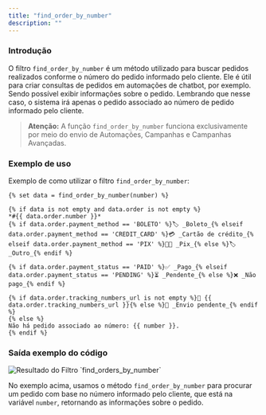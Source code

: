 ```yaml
---
title: "find_order_by_number"
description: ""
---
```


### Introdução

O filtro `find_order_by_number` é um método utilizado para buscar pedidos realizados conforme o número do pedido informado pelo cliente. Ele é útil para criar consultas de pedidos em automações de chatbot, por exemplo. Sendo possível exibir informações sobre o pedido. Lembrando que nesse caso, o sistema irá apenas o pedido associado ao número de pedido informado pelo cliente.

> **Atenção:** A função `find_order_by_number` funciona exclusivamente por meio do envio de Automações, Campanhas e Campanhas Avançadas.

### Exemplo de uso

Exemplo de como utilizar o filtro `find_order_by_number`:

```twig
{% set data = find_order_by_number(number) %}

{% if data is not empty and data.order is not empty %}
*#{{ data.order.number }}*
{% if data.order.payment_method == 'BOLETO' %}🏷 _Boleto_{% elseif data.order.payment_method == 'CREDIT_CARD' %}💳 _Cartão de crédito_{% elseif data.order.payment_method == 'PIX' %}🤳🏼 _Pix_{% else %}🏷 _Outro_{% endif %}

{% if data.order.payment_status == 'PAID' %}✅ _Pago_{% elseif data.order.payment_status == 'PENDING' %}⏳ _Pendente_{% else %}❌ _Não pago_{% endif %}

{% if data.order.tracking_numbers_url is not empty %}🚚 {{ data.order.tracking_numbers_url }}{% else %}🚚 _Envio pendente_{% endif %}
{% else %}
Não há pedido associado ao número: {{ number }}.
{% endif %}
```

### Saída exemplo do código

<img
  src="/find_order_by_number.png"
  alt="Resultado do Filtro `find_orders_by_number`"
/>

No exemplo acima, usamos o método `find_order_by_number` para procurar um pedido com base no número informado pelo cliente, que está na variável `number`, retornando as informações sobre o pedido.

